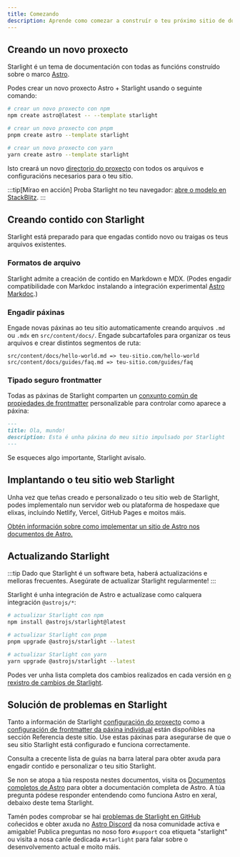 ```yaml
---
title: Comezando
description: Aprende como comezar a construír o teu próximo sitio de documentación con Starlight de Astro.
---
```



## Creando un novo proxecto

Starlight é un tema de documentación con todas as funcións construído sobre o marco [Astro](https://astro.build).

Podes crear un novo proxecto Astro + Starlight usando o seguinte comando:

<Tabs>
<TabItem label="npm">

```sh
# crear un novo proxecto con npm
npm create astro@latest -- --template starlight
```

</TabItem>
<TabItem label="pnpm">

```sh
# crear un novo proxecto con pnpm
pnpm create astro --template starlight
```

</TabItem>
<TabItem label="Yarn">

```sh
# crear un novo proxecto con yarn
yarn create astro --template starlight
```

</TabItem>
</Tabs>

Isto creará un novo [directorio do proxecto](/guides/project-structure/) con todos os arquivos e configuracións necesarios para o teu sitio.

:::tip[Mírao en acción]
Proba Starlight no teu navegador:
[abre o modelo en StackBlitz](https://stackblitz.com/github/withastro/starlight/tree/main/examples/basics).
:::

## Creando contido con Starlight

Starlight está preparado para que engadas contido novo ou traigas os teus arquivos existentes.

### Formatos de arquivo

Starlight admite a creación de contido en Markdown e MDX. (Podes engadir compatibilidade con Markdoc instalando a integración experimental [Astro Markdoc](https://docs.astro.build/es/guides/integrations-guide/markdoc/).)

### Engadir páxinas

Engade novas páxinas ao teu sitio automaticamente creando arquivos `.md` ou `.mdx` en `src/content/docs/`. Engade subcartafoles para organizar os teus arquivos e crear distintos segmentos de ruta:

```
src/content/docs/hello-world.md => teu-sitio.com/hello-world
src/content/docs/guides/faq.md => teu-sitio.com/guides/faq
```

###  Tipado seguro frontmatter

Todas as páxinas de Starlight comparten un [conxunto común de propiedades de frontmatter](/reference/frontmatter/) personalizable para controlar como aparece a páxina:

```md
---
title: Ola, mundo!
description: Esta é unha páxina do meu sitio impulsado por Starlight
---
```

Se esqueces algo importante, Starlight avisalo.

## Implantando o teu sitio web Starlight

Unha vez que teñas creado e personalizado o teu sitio web de Starlight, podes implementalo nun servidor web ou plataforma de hospedaxe que elixas, incluíndo Netlify, Vercel, GitHub Pages e moitos máis.

[Obtén información sobre como implementar un sitio de Astro nos documentos de Astro.](https://docs.astro.build/es/guides/deploy/)

## Actualizando Starlight

:::tip
Dado que Starlight é un software beta, haberá actualizacións e melloras frecuentes. Asegúrate de actualizar Starlight regularmente!
:::

Starlight é unha integración de Astro e actualízase como calquera integración `@astrojs/*`:

<Tabs>
<TabItem label="npm">

```sh
# actualizar Starlight con npm
npm install @astrojs/starlight@latest
```

</TabItem>
<TabItem label="pnpm">

```sh
# actualizar Starlight con pnpm
pnpm upgrade @astrojs/starlight --latest
```

</TabItem>
<TabItem label="Yarn">

```sh
# actualizar Starlight con yarn
yarn upgrade @astrojs/starlight --latest
```

</TabItem>
</Tabs>

Podes ver unha lista completa dos cambios realizados en cada versión en [o rexistro de cambios de Starlight](https://github.com/withastro/starlight/blob/main/packages/starlight/CHANGELOG.md).

## Solución de problemas en Starlight

Tanto a información de Starlight [configuración do proxecto](/gl/reference/configuration/) como a [configuración de frontmatter da páxina individual](/gl/reference/frontmatter/) están dispoñibles na sección Referencia deste sitio. Use estas páxinas para asegurarse de que o seu sitio Starlight está configurado e funciona correctamente.

Consulta a crecente lista de guías na barra lateral para obter axuda para engadir contido e personalizar o teu sitio Starlight.

Se non se atopa a túa resposta nestes documentos, visita os [Documentos completos de Astro](https://docs.astro.build) para obter a documentación completa de Astro. A túa pregunta pódese responder entendendo como funciona Astro en xeral, debaixo deste tema Starlight.

Tamén podes comprobar se hai [problemas de Starlight en GitHub](https://github.com/withastro/starlight/issues) coñecidos e obter axuda no [Astro Discord](https://astro.build/chat/) da nosa comunidade activa e amigable! Publica preguntas no noso foro `#support` coa etiqueta "starlight" ou visita a nosa canle dedicada `#starlight` para falar sobre o desenvolvemento actual e moito máis.  